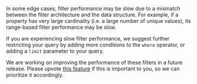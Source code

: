 In some edge cases, filter performance may be slow due to a mismatch between the filter architecture and the data structure. For example, if a property has very large cardinality (i.e. a large number of unique values), its range-based filter performance may be slow.

If you are experiencing slow filter performance, we suggest further restricting your query by adding more conditions to the `where` operator, or adding a `limit` parameter to your query.

We are working on improving the performance of these filters in a future release. Please upvote [this feature](https://github.com/weaviate/weaviate/issues/3739) if this is important to you, so we can prioritize it accordingly.
